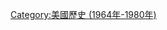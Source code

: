 {{year in country category|1|9|6|5|美國|北美洲||}}
{{Commons category|1965 in the United States}}

[[Category:美國歷史_(1964年-1980年)|Category:美國歷史 (1964年-1980年)]]
